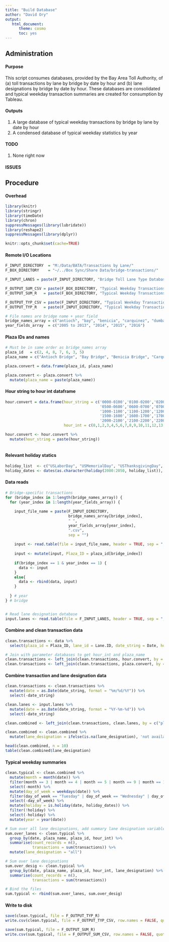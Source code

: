 ```yaml
---
title: "Build Database"
author: "David Ory"
output: 
   html_document:
      theme: cosmo
      toc: yes
---
```


## Administration

#### Purpose
This script consumes databases, provided by the Bay Area Toll Authority, of (a) toll transactions by lane by bridge by date by hour and (b) lane designations by bridge by date by hour.  These databases are consolidated and typical weekday transaction summaries are created for consumption by Tableau. 

#### Outputs
1.  A large database of typical weekday transactions by bridge by lane by date by hour
2.  A condensed database of typical weekday statistics by year 

#### TODO
1. None right now

#### ISSUES

## Procedure

#### Overhead
```r
library(knitr)
library(stringr)
library(timeDate)
library(chron)
suppressMessages(library(lubridate))
library(reshape2)
suppressMessages(library(dplyr))
```

```r
knitr::opts_chunk$set(cache=TRUE)
```

#### Remote I/O Locations
```r
F_INPUT_DIRECTORY  = "M:/Data/BATA/Transactions by Lane/"
F_BOX_DIRECTORY    = "~/../Box Sync/Share Data/bridge-transactions/" 

F_INPUT_LANES = paste(F_INPUT_DIRECTORY, "Bridge Toll Lane Type Database.csv", sep = "")

F_OUTPUT_SUM_CSV = paste(F_BOX_DIRECTORY, "Typical Weekday Transactions Statistics.csv", sep = "")
F_OUTPUT_SUM_R   = paste(F_BOX_DIRECTORY, "Typical Weekday Transactions Statistics.Rdata", sep = "")

F_OUTPUT_TYP_CSV = paste(F_INPUT_DIRECTORY, "Typical Weekday Transactions by Lane Designation.csv", sep = "")
F_OUTPUT_TYP_R   = paste(F_INPUT_DIRECTORY, "Typical Weekday Transactions by Lane Designation.Rdata", sep = "")

# File names are bridge name + year field
bridge_names_array = c("antioch", "bay", "benicia", "carquinez", "dumbarton", "richmond", "san mateo")
year_fields_array  = c("2005 to 2013", "2014", "2015", "2016")

```

#### Plaza IDs and names
```r
# Must be in same order as bridge_names array
plaza_id   = c(2, 4, 8, 7, 6, 3, 5)
plaza_name = c("Antioch Bridge", "Bay Bridge", "Benicia Bridge", "Carquinez Bridge", "Dumbarton Bridge", "Richmond Bridge", "San Mateo Bridge")

plaza.convert = data.frame(plaza_id, plaza_name)

plaza.convert <- plaza.convert %>%
  mutate(plaza_name = paste(plaza_name))

```

#### Hour string to hour int dataframe
```r
hour.convert = data.frame(hour_string = c('0000-0100','0100-0200','0200-0300','0300-0400','0400-0500',
                                          '0500-0600','0600-0700','0700-0800','0800-0900','0900-1000',
                                          '1000-1100','1100-1200','1200-1300','1300-1400','1400-1500',
                                          '1500-1600','1600-1700','1700-1800','1800-1900','1900-2000',
                                          '2000-2100','2100-2200','2200-2300','2300-2400'),
                          hour_int = c(0,1,2,3,4,5,6,7,8,9,10,11,12,13,14,15,16,17,18,19,20,21,22,23))

hour.convert <- hour.convert %>%
  mutate(hour_string = paste(hour_string))
                          

```

#### Relevant holiday statics
```r
holiday_list  <- c("USLaborDay", "USMemorialDay", "USThanksgivingDay", "USVeteransDay")
holiday_dates <- dates(as.character(holiday(2000:2050, holiday_list)), format = "Y-M-D")

```

#### Data reads
```r
# Bridge-specific transactions
for (bridge_index in 1:length(bridge_names_array)) {
  for (year_index in 1:length(year_fields_array)) {
    
    input_file_name = paste(F_INPUT_DIRECTORY, 
                            bridge_names_array[bridge_index],
                            " ", 
                            year_fields_array[year_index], 
                            ".csv", 
                            sep = "")
    
    input <- read.table(file = input_file_name, header = TRUE, sep = ",", stringsAsFactors = FALSE)
    
    input <- mutate(input, Plaza_ID = plaza_id[bridge_index])
    
    if(bridge_index == 1 & year_index == 1) {
      data <- input
    }
    else{
      data <- rbind(data, input)
    }
    
  } # year
} # bridge


# Read lane designation database
input.lanes <- read.table(file = F_INPUT_LANES, header = TRUE, sep = ",", stringsAsFactors = FALSE)

```

#### Combine and clean transaction data
```r
clean.transactions <- data %>%
  select(plaza_id = Plaza_ID, lane_id = Lane.ID, date_string = Date, hour_string = Col5, transactions = Col6)

# Join with parameter databases to get hour_int and plaza_name
clean.transactions <- left_join(clean.transactions, hour.convert, by = c("hour_string"))
clean.transactions <- left_join(clean.transactions, plaza.convert, by = c("plaza_id"))

```

#### Combine transaction and lane designation data
```r
clean.transactions <- clean.transactions %>%
  mutate(date = as.Date(date_string, format = "%m/%d/%Y")) %>%
  select(-date_string)

clean.lanes <- input.lanes %>%
  mutate(date = as.Date(date_string, format = "%Y-%m-%d")) %>%
  select(-date_string)

clean.combined <- left_join(clean.transactions, clean.lanes, by = c("plaza_name", "lane_id",  "date", "hour_int"))

clean.combined <- clean.combined %>%
  mutate(lane_designation = ifelse(is.na(lane_designation), 'not available', lane_designation))

head(clean.combined, n = 10)
table(clean.combined$lane_designation)

```

#### Typical weekday summaries
```r
clean.typical <- clean.combined %>%
  mutate(month = month(date)) %>%
  filter(month == 3 | month == 4 | month == 5 | month == 9 | month == 10 | month == 11) %>%
  select(-month) %>%
  mutate(day_of_week = weekdays(date)) %>%
  filter(day_of_week == "Tuesday" | day_of_week == "Wednesday" | day_of_week == "Thursday") %>%
  select(-day_of_week) %>%
  mutate(holiday = is.holiday(date, holiday_dates)) %>%
  filter(!holiday) %>%
  select(-holiday) %>%
  mutate(year = year(date))

# Sum over all lane designations, add summary lane designation variable
sum.over_lanes <- clean.typical %>%
  group_by(date, plaza_name, plaza_id, hour_int) %>%
  summarise(count_records = n(),
            transactions = sum(transactions)) %>%
  mutate(lane_designation = "all")

# Sum over lane designations
sum.over_desig <- clean.typical %>%
  group_by(date, plaza_name, plaza_id, hour_int, lane_designation) %>%
  summarise(count_records = n(),
            transactions = sum(transactions))

# Bind the files
sum.typical <- rbind(sum.over_lanes, sum.over_desig)

```

#### Write to disk
```r
save(clean.typical, file = F_OUTPUT_TYP_R)
write.csv(clean.typical, file = F_OUTPUT_TYP_CSV, row.names = FALSE, quote = F)

save(sum.typical, file = F_OUTPUT_SUM_R)
write.csv(sum.typical, file = F_OUTPUT_SUM_CSV, row.names = FALSE, quote = F)

```
